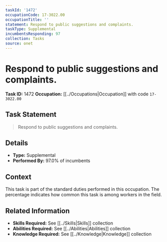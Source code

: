 ```yaml
---
taskId: '1472'
occupationCode: 17-3022.00
occupationTitle: ''
statement: Respond to public suggestions and complaints.
taskType: Supplemental
incumbentsResponding: 97
collection: Tasks
source: onet
---
```

# Respond to public suggestions and complaints.

**Task ID:** 1472
**Occupation:** [[../Occupations|Occupation]] with code `17-3022.00`

## Task Statement

> Respond to public suggestions and complaints.

## Details

- **Type:** Supplemental
- **Performed By:** 97.0% of incumbents

## Context

This task is part of the standard duties performed in this occupation. The percentage indicates how common this task is among workers in the field.

## Related Information

- **Skills Required:** See [[../Skills|Skills]] collection
- **Abilities Required:** See [[../Abilities|Abilities]] collection
- **Knowledge Required:** See [[../Knowledge|Knowledge]] collection
